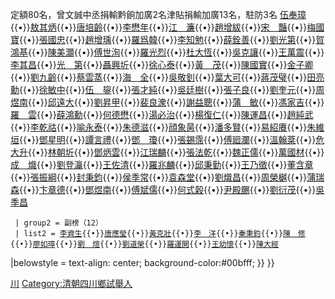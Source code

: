 定額80名，曾文誠中丞捐輸黔餉加廣2名津貼捐輸加廣13名，駐防3名
{{Navbox
|name = 光緒八年壬午科四川鄉試中式舉人98名副榜12名
|title = 光緒八年壬午科四川鄉試中式舉人98名副榜12名
|titlestyle = background-color:#00bfff;
|image =
|style = width:100%;text-align:center; 
|groupstyle = text-align:center; background-color:#00bfff;
|liststyle =  
|state = {{{state<includeonly>|collapsed</includeonly>}}}
|group1 = 
|list1 = 
{{Navbox|child
  |groupstyle = text-align:center; background-color:#00bfff;
  | liststyle = 
  | group1 = 舉人（98）
  | list1 = [[謝世珍|謝世珍]]{{•}}[[黃景春|黃景春]]{{•}}[[伍奉璋|伍奉璋]]{{•}}[[敖其炳|敖其炳]]{{•}}[[唐培齡|唐培齡]]{{•}}[[李懋年|李懋年]]{{•}}[[江濂|江　濂]]{{•}}[[趙增紱|趙增紱]]{{•}}[[宋豔|宋　豔]]{{•}}[[梅國寶|梅國寶]]{{•}}[[張國忠|張國忠]]{{•}}[[趙增瑀|趙增瑀]]{{•}}[[羅爲韓|羅爲韓]]{{•}}[[李知勉|李知勉]]{{•}}[[薛銓善|薛銓善]]{{•}}[[劉光第|劉光第]]{{•}}[[賀鴻基|賀鴻基]]{{•}}[[陳美灝|陳美灝]]{{•}}[[傅世洵|傅世洵]]{{•}}[[羅光烈|羅光烈]]{{•}}[[杜大恆|杜大恆]]{{•}}[[吳克讓|吳克讓]]{{•}}[[王萬震|王萬震]]{{•}}[[李其昌|李其昌]]{{•}}[[光第|光　第]]{{•}}[[聶興圻|聶興圻]]{{•}}[[徐心泰|徐心泰]]{{•}}[[黃茂|黃　茂]]{{•}}[[陳國實|陳國實]]{{•}}[[金子卿|金子卿]]{{•}}[[劉九齡|劉九齡]]{{•}}[[蔡雲蒸|蔡雲蒸]]{{•}}[[海全|海　全]]{{•}}[[吳敬釗|吳敬釗]]{{•}}[[葉大可|葉大可]]{{•}}[[蔣茂璧|蔣茂璧]]{{•}}[[田亮勳|田亮勳]]{{•}}[[徐敏中|徐敏中]]{{•}}[[伍鋆|伍　鋆]]{{•}}[[張才純|張才純]]{{•}}[[吳廷樹|吳廷樹]]{{•}}[[張子良|張子良]]{{•}}[[劉奎元|劉奎元]]{{•}}[[周煜南|周煜南]]{{•}}[[邱遠大|邱遠大]]{{•}}[[劉昇甲|劉昇甲]]{{•}}[[裴良潨|裴良潨]]{{•}}[[謝益聰|謝益聰]]{{•}}[[蒲敏|蒲　敏]]{{•}}[[馮家吉|馮家吉]]{{•}}[[羅雲|羅　雲]]{{•}}[[薛鴻勳|薛鴻勳]]{{•}}[[何德懋|何德懋]]{{•}}[[湯必治|湯必治]]{{•}}[[楊復仁|楊復仁]]{{•}}[[陳運昌|陳運昌]]{{•}}[[趙純武|趙純武]]{{•}}[[李乾祜|李乾祜]]{{•}}[[喻永泰|喻永泰]]{{•}}[[朱德滋|朱德滋]]{{•}}[[顔象昺|顔象昺]]{{•}}[[潘多賢|潘多賢]]{{•}}[[易紹賡|易紹賡]]{{•}}[[朱維垣|朱維垣]]{{•}}[[鄧星明|鄧星明]]{{•}}[[譚言禮|譚言禮]]{{•}}[[鄧瓊|鄧　瓊]]{{•}}[[張錫霈|張錫霈]]{{•}}[[傅廻瀾|傅廻瀾]]{{•}}[[溫翰棻|溫翰棻]]{{•}}[[危大升|危大升]]{{•}}[[林朝圻|林朝圻]]{{•}}[[鄧炳雲|鄧炳雲]]{{•}}[[江瑞麟|江瑞麟]]{{•}}[[張法乾|張法乾]]{{•}}[[魏正儒|魏正儒]]{{•}}[[萬國材|萬國材]]{{•}}[[成熾|成　熾]]{{•}}[[劉登灜|劉登灜]]{{•}}[[王佐清|王佐清]]{{•}}[[羅兆麟|羅兆麟]]{{•}}[[邱秉勤|邱秉勤]]{{•}}[[王乃徵|王乃徵]]{{•}}[[董含章|董含章]]{{•}}[[張振綱|張振綱]]{{•}}[[封秉鈞|封秉鈞]]{{•}}[[侯季常|侯季常]]{{•}}[[袁森堂|袁森堂]]{{•}}[[劉熾昌|劉熾昌]]{{•}}[[周榮樾|周榮樾]]{{•}}[[蒲瑞森|蒲瑞森]]{{•}}[[卞章德|卞章德]]{{•}}[[鄧煜南|鄧煜南]]{{•}}[[傅斌儒|傅斌儒]]{{•}}[[何式榖|何式榖]]{{•}}[[尹殿颺|尹殿颺]]{{•}}[[劉衍茂|劉衍茂]]{{•}}[[吳季昌|吳季昌]]
  | group2 = 副榜（12）
  | list2 = [[李資生|李資生]]{{•}}[[唐應瑩|唐應瑩]]{{•}}[[黃克壯|黃克壯]]{{•}}[[李洋|李　洋]]{{•}}[[秦秉鈞|秦秉鈞]]{{•}}[[陳修|陳　修]]{{•}}[[廖如璋|廖如璋]]{{•}}[[劉煊|劉　煊]]{{•}}[[劉道榮|劉道榮]]{{•}}[[羅運開|羅運開]]{{•}}[[王幼懷|王幼懷]]{{•}}[[陳大經|陳大經]]
|belowstyle = text-align: center; background-color:#00bfff;
}}
}}
[[Category:光緒八年壬午科舉人|川]]
[[Category:清朝四川鄉試舉人|Category:清朝四川鄉試舉人]]
